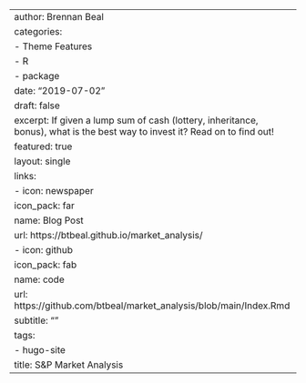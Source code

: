 ---
author: Brennan Beal
categories:
- Theme Features
- R
- package
date: "2019-07-02"
draft: false
excerpt: If given a lump sum of cash (lottery, inheritance, bonus), what is the best way to invest it? Read on to find out!
featured: true
layout: single
links:
- icon: newspaper
  icon_pack: far
  name: Blog Post
  url: https://btbeal.github.io/market_analysis/
- icon: github
  icon_pack: fab
  name: code
  url: https://github.com/btbeal/market_analysis/blob/main/Index.Rmd
subtitle: ""
tags:
- hugo-site
title: S&P Market Analysis
---